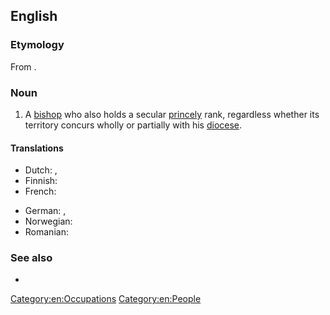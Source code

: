 {{also|prince-bishop}}
==English==
{{wikipedia|Prince-Bishop}}

===Etymology===
From {{compound|en|prince|t1=ruler|bishop}}.

===Noun===
{{en-noun}}

# A [[bishop]] who also holds a secular [[princely]] rank, regardless whether its territory concurs wholly or partially with his [[diocese]].

====Translations====
{{trans-top|bishop who also holds a secular princely rank}}
* Dutch: {{t|nl|prins-bisschop|m}}, {{t|nl|vorst-bisschop|m}}
* Finnish: {{t+|fi|ruhtinaspiispa}}
* French: {{t+|fr|prince-évêque|m}}
{{trans-mid}}
* German: {{t+|de|Fürstbischof|m}}, {{t|de|Fürsterzbischof|m}}
* Norwegian: {{t|no|fyrstbiskop|m}}
* Romanian: {{t|ro|prinț-episcop|m}}
{{trans-bottom}}

===See also===
* {{l|en|Vladika}}

[[Category:en:Occupations]]
[[Category:en:People]]